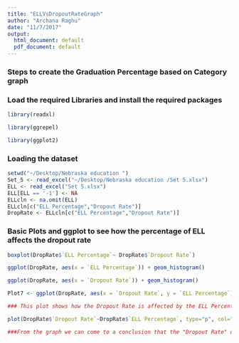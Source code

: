 ```yaml
---
title: "ELLVsDropoutRateGraph"
author: "Archana Raghu"
date: "11/7/2017"
output:
  html_document: default
  pdf_document: default
---
```


### Steps to create the Graduation Percentage based on Category graph

### Load the required Libraries and install the required packages

```r

library(readxl)	

library(ggrepel)

library(ggplot2)

```

### Loading the dataset

```r

setwd("~/Desktop/Nebraska education ")
Set_5 <- read_excel("~/Desktop/Nebraska education /Set 5.xlsx")
ELL <- read_excel("Set 5.xlsx")
ELL[ELL == '-1'] <- NA
ELLcln <- na.omit(ELL)
ELLcln[c("ELL Percentage","Dropout Rate")]
DropRate <- ELLcln[c("ELL Percentage","Dropout Rate")]

```

### Basic Plots and ggplot to see how the percentage of ELL affects the dropout rate

```r

boxplot(DropRate$`ELL Percentage`~ DropRate$`Dropout Rate`)

ggplot(DropRate, aes(x = `ELL Percentage`)) + geom_histogram()

ggplot(DropRate, aes(x = `Dropout Rate`)) + geom_histogram()

Plot7 <- ggplot(DropRate, aes(x = `Dropout Rate`, y = `ELL Percentage`)) + theme(legend.position = "top", axis.text = element_text(size = 6))

### This plot shows how the Dropout Rate is affected by the ELL Percentage.

plot(DropRate$`Dropout Rate`~DropRate$`ELL Percentage`, type="p", col="Red")

###From the graph we can come to a conclusion that the "Dropout Rate" of a school is high where the percentage of ELL is less and the Dropout Rate of the school is low where the ELL percentage is high. 

```